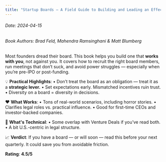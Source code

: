 ```yaml
---
title: "Startup Boards – A Field Guide to Building and Leading an Effective Board"
---
```


<h6>Date: 2024-04-15</h6>
<h6>Book Authors: Brad Feld, Mahendra Ramsinghani & Matt Blumberg</h6>


<div className={styles.preserve}>

Most founders dread their board. This book helps you build one that **works with you**, not against you.
It covers how to recruit the right board members, run meetings that don’t suck, and avoid power struggles — especially when you’re pre-IPO or post-funding.

💡 **Practical Highlights**:
•	Don’t treat the board as an obligation — treat it as a **strategic lever.**
•	Set expectations early. Mismatched incentives ruin trust.
•	Diversity on a board = diversity in decisions.

❤️ **What Works**:
•	Tons of real-world scenarios, including horror stories.
•	Clarifies legal roles vs. practical influence.
•	Good for first-time CEOs and investor-backed companies.

🤔 **What's Technical**:
•	Some overlap with Venture Deals if you’ve read both.
•	A bit U.S.-centric in legal structure.

📈 **Verdict**:
If you have a board — or will soon — read this before your next quarterly.
It could save you from avoidable friction.

**Rating**: **4.5/5**

</div>
